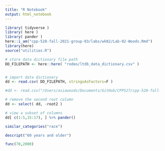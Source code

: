 ```yaml
---
title: "R Notebook"
output: html_notebook
---
```


```r
library( tidyverse )
library( here )
library( pander )
here::i_am("cpp-528-fall-2021-group-03/labs/wk02/Lab-02-Woods.Rmd")
library(here)
source("utilities.R")
```

```r
# store data dictionary file path
DD_FILEPATH <- here::here( "rodeo/ltdb_data_dictionary.csv" )


# import data dictionary
dd <- read.csv( DD_FILEPATH, stringsAsFactors=F )

#dd <- read.csv("/Users/asiawoods/Documents/GitHub/CPP527/cpp-528-fall-2021-group-03/data/rodeo/ltdb-data-dictionary.csv")

# remove the second root column
dd <- select( dd, -root2 )

# view a subset of columns 
dd[ c(1:5,15:17), ] %>% pander()
```

```r
similar_categories("race")
```

```r
descript("60 years and older")
```

```r
func(70,2000)
```

